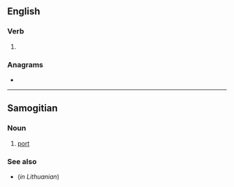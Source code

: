 ==English==

===Verb===
{{head|en|verb form}}

# {{en-third-person singular of|oust}}

===Anagrams===
* {{anagrams|en|SOTUs|susto}}

----

==Samogitian==

===Noun===
{{sgs-noun|m}}
# [[port]]

===See also===
* {{l|lt|uostas}} (''in Lithuanian'')